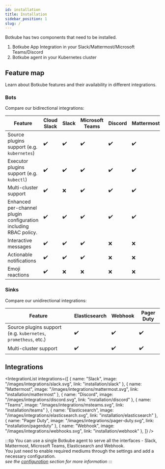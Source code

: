 ```yaml
---
id: installation
title: Installation
sidebar_position: 1
slug: /
---
```



Botkube has two components that need to be installed.

1. Botkube App Integration in your Slack/Mattermost/Microsoft Teams/Discord
2. Botkube agent in your Kubernetes cluster

## Feature map

Learn about Botkube features and their availability in different integrations.

### Bots

Compare our bidirectional integrations:

| Feature                                                          | Cloud Slack        | Slack              | Microsoft Teams    | Discord            | Mattermost         |
| ---------------------------------------------------------------- | ------------------ | ------------------ | ------------------ | ------------------ | ------------------ |
| Source plugins support (e.g. `kubernetes`)                       | :heavy_check_mark: | :heavy_check_mark: | :heavy_check_mark: | :heavy_check_mark: | :heavy_check_mark: |
| Executor plugins support (e.g. `kubectl`)                        | :heavy_check_mark: | :heavy_check_mark: | :heavy_check_mark: | :heavy_check_mark: | :heavy_check_mark: |
| Multi-cluster support                                            | :heavy_check_mark: | :x:                | :heavy_check_mark: | :heavy_check_mark: | :heavy_check_mark: |
| Enhanced per-channel plugin configuration including RBAC policy. | :heavy_check_mark: | :heavy_check_mark: | :heavy_check_mark: | :heavy_check_mark: | :heavy_check_mark: |
| Interactive messages                                             | :heavy_check_mark: | :heavy_check_mark: | :heavy_check_mark: | :x:                | :x:                |
| Actionable notifications                                         | :heavy_check_mark: | :heavy_check_mark: | :heavy_check_mark: | :x:                | :x:                |
| Emoji reactions                                                  | :heavy_check_mark: | :x:                | :x:                | :x:                | :x:                |

### Sinks

Compare our unidirectional integrations:

| Feature                                                        | Elasticsearch      | Webhook            | Pager Duty         |
| -------------------------------------------------------------- | ------------------ | ------------------ | ------------------ |
| Source plugins support (e.g. `kubernetes`, `prometheus`, etc.) | :heavy_check_mark: | :heavy_check_mark: | :heavy_check_mark: |
| Multi-cluster support                                          | :heavy_check_mark: | :heavy_check_mark: | :heavy_check_mark: |

## Integrations

<IntegrationList
  integrations={[
    { name: "Slack", image: "/images/integrations/slack.svg", link: "installation/slack" },
    { name: "Mattermost", image: "/images/integrations/mattermost.svg", link: "installation/mattermost" },
    { name: "Discord", image: "/images/integrations/discord.svg", link: "installation/discord" },
    { name: "Teams", image: "/images/integrations/msteams.svg", link: "installation/teams" },
    { name: "Elasticsearch", image: "/images/integrations/elasticsearch.svg", link: "installation/elasticsearch" },
    { name: "Pager Duty", image: "/images/integrations/pager-duty.svg", link: "installation/pagerduty" },
    { name: "Webhook", image: "/images/integrations/webhooks.svg", link: "installation/webhook" },
  ]}
/>

:::tip
You can use a single Botkube agent to serve all the interfaces - Slack, Mattermost, Microsoft Teams, Elasticsearch and Webhook. <br/>
You just need to enable required mediums through the settings and add a necessary configuration.<br/>
_see the [configuration](../configuration) section for more information_
:::
